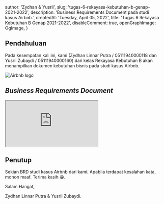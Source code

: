 
  author: 'Zydhan & Yusril',
  slug: 'tugas-6-rekayasa-kebutuhan-b-genap-2021-2022',
  description:
    'Business Requirements Document pada studi kasus Airbnb.',
  createdAt: 'Tuesday, April 05, 2022',
  title: 'Tugas 6 Rekayasa Kebutuhan B Genap 2021-2022',
  disableComment: true,
  openGraphImage: OgImage,
}

## Pendahuluan

Pada kesempatan kali ini, kami (Zydhan Linnar Putra / 05111940000118 dan Yusril Zubaydi / 05111940000160) dari kelas Rekayasa Kebutuhan B akan menampilkan dokumen kebutuhan bisnis pada studi kasus Airbnb.

<Image src={AirbnbLogo} placeholder="blur" alt="Airbnb logo" />

## _Business Requirements Document_

<div className="relative pt-[141.428%]">
  <iframe
    src="https://drive.google.com/file/d/1wBKy2bJ0bQEHb-Ib03VH14fQyrs-SLNw/preview"
    className="absolute top-0 left-0 w-full h-full"
    allow="autoplay"
    title="PDF - Business Requirement Document Airbnb"
  ></iframe>
</div>

## Penutup

Sekian BRD studi kasus Airbnb dari kami. Apabila terdapat kesalahan kata, mohon maaf. Terima kasih 😁.

Salam Hangat,

Zydhan Linnar Putra & Yusril Zubaydi.

